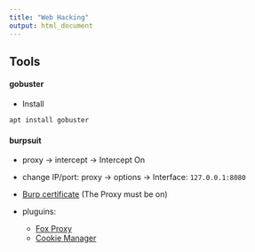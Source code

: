 ```yaml
---
title: "Web Hacking"
output: html_document
---
```


## Tools
#### **gobuster**

- Install
```r 
apt install gobuster
```

#### **burpsuit**
- proxy -> intercept -> Intercept On

- change IP/port: proxy -> options -> Interface: ``127.0.0.1:8080``

- [Burp certificate](http://burp) (The Proxy must be on) 

- pluguins: 
  - [Fox Proxy](/https://addons.mozilla.org/en-US/firefox/addon/foxyproxy-standard/)
  - [Cookie Manager](https://addons.mozilla.org/en-US/firefox/addon/a-cookie-manager/)